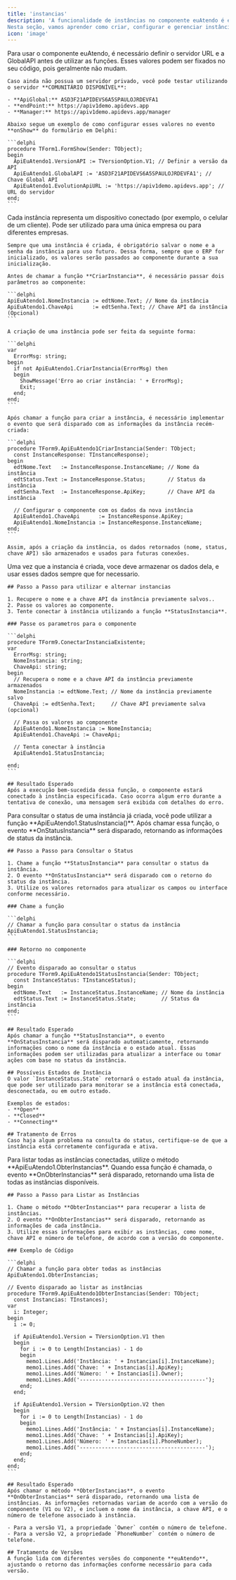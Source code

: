 ```yaml
---
title: 'instancias'
description: 'A funcionalidade de instâncias no componente euAtendo é essencial para a gestão de múltiplas empresas simultâneos. Cada instância representa uma conexão ativa com um canal de comunicação (como WhatsApp), permitindo que sua empresa tenha diferentes clientes configurados para diversos setores ou serviços.
Nesta seção, vamos aprender como criar, configurar e gerenciar instâncias, garantindo um controle eficiente sobre as operações de atendimento.'
icon: 'image'
---
```

<AccordionGroup>
  <Accordion icon="server" title="Autenticando o servidor da API">
    Para usar o componente euAtendo, é necessário definir o servidor URL e a GlobalAPI antes de utilizar as funções. Esses valores podem ser fixados no seu código, pois geralmente não mudam.

    Caso ainda não possua um servidor privado, você pode testar utilizando o servidor **COMUNITÁRIO DISPONÍVEL**:

    - **ApiGlobal:** ASD3F21APIDEVS6A5SPAULOJRDEVFA1
    - **endPoint:** https://apiv1demo.apidevs.app
    - **Manager:** https://apiv1demo.apidevs.app/manager

    Abaixo segue um exemplo de como configurar esses valores no evento **onShow** do formulário em Delphi:

    ```delphi
    procedure TForm1.FormShow(Sender: TObject);
    begin
      ApiEuAtendo1.VersionAPI := TVersionOption.V1; // Definir a versão da API
      ApiEuAtendo1.GlobalAPI := 'ASD3F21APIDEVS6A5SPAULOJRDEVFA1'; // Chave Global API
      ApiEuAtendo1.EvolutionApiURL := 'https://apiv1demo.apidevs.app'; // URL do servidor
    end;
    ```
  </Accordion>

  <Accordion icon="mobile" title="Instâncias 'Celulares de Clientes'">
    Cada instância representa um dispositivo conectado (por exemplo, o celular de um cliente). Pode ser utilizado para uma única empresa ou para diferentes empresas. 

    Sempre que uma instância é criada, é obrigatório salvar o nome e a senha da instância para uso futuro. Dessa forma, sempre que o ERP for inicializado, os valores serão passados ao componente durante a sua inicialização.

    Antes de chamar a função **CriarInstancia**, é necessário passar dois parâmetros ao componente:

    ```delphi
    ApiEuAtendo1.NomeInstancia := edtNome.Text; // Nome da instância
    ApiEuAtendo1.ChaveApi      := edtSenha.Text; // Chave API da instância (Opcional)
    ```

    A criação de uma instância pode ser feita da seguinte forma:

    ```delphi
    var
      ErrorMsg: string;
    begin
      if not ApiEuAtendo1.CriarInstancia(ErrorMsg) then
      begin
        ShowMessage('Erro ao criar instância: ' + ErrorMsg);
        Exit;
      end;
    end;
    ```

    Após chamar a função para criar a instância, é necessário implementar o evento que será disparado com as informações da instância recém-criada:

    ```delphi
    procedure TForm9.ApiEuAtendo1CriarInstancia(Sender: TObject;
      const InstanceResponse: TInstanceResponse);
    begin
      edtNome.Text   := InstanceResponse.InstanceName; // Nome da instância
      edtStatus.Text := InstanceResponse.Status;       // Status da instância
      edtSenha.Text  := InstanceResponse.ApiKey;       // Chave API da instância

      // Configurar o componente com os dados da nova instância
      ApiEuAtendo1.ChaveApi      := InstanceResponse.ApiKey;
      ApiEuAtendo1.NomeInstancia := InstanceResponse.InstanceName;
    end;
    ```

    Assim, após a criação da instância, os dados retornados (nome, status, chave API) são armazenados e usados para futuras conexões.
  </Accordion>
  
  <Accordion icon="mobile" title="Conectar em uma instancia existente">
    Uma vez que a instancia é criada, voce deve armazenar os dados dela, e usar esses dados sempre que for necessario.

    ## Passo a Passo para utilizar e alternar instancias

    1. Recupere o nome e a chave API da instância previamente salvos..
    2. Passe os valores ao componente.
    3. Tente conectar à instância utilizando a função **StatusInstancia**.

    ### Passe os parametros para o componente

    ```delphi
    procedure TForm9.ConectarInstanciaExistente;
    var
      ErrorMsg: string;
      NomeInstancia: string;
      ChaveApi: string;
    begin
      // Recupera o nome e a chave API da instância previamente armazenados
      NomeInstancia := edtNome.Text; // Nome da instância previamente salvo
      ChaveApi := edtSenha.Text;     // Chave API previamente salva (opcional)

      // Passa os valores ao componente
      ApiEuAtendo1.NomeInstancia := NomeInstancia;
      ApiEuAtendo1.ChaveApi := ChaveApi;

      // Tenta conectar à instância
      ApiEuAtendo1.StatusInstancia;
      
    end;
    ```
	
	## Resultado Esperado
    Após a execução bem-sucedida dessa função, o componente estará conectado à instância especificada. Caso ocorra algum erro durante a tentativa de conexão, uma mensagem será exibida com detalhes do erro.

</Accordion>
  
 <Accordion icon="mobile" title="Consultar Status da Instância">
    Para consultar o status de uma instância já criada, você pode utilizar a função **ApiEuAtendo1.StatusInstancia()**. Após chamar essa função, o evento **OnStatusInstancia** será disparado, retornando as informações de status da instância.

    ## Passo a Passo para Consultar o Status

    1. Chame a função **StatusInstancia** para consultar o status da instância.
    2. O evento **OnStatusInstancia** será disparado com o retorno do status da instância.
    3. Utilize os valores retornados para atualizar os campos ou interface conforme necessário.

    ### Chame a função

    ```delphi
    // Chamar a função para consultar o status da instância
    ApiEuAtendo1.StatusInstancia;
    ```

    ### Retorno no componente 

    ```delphi
    // Evento disparado ao consultar o status
    procedure TForm9.ApiEuAtendo1StatusInstancia(Sender: TObject;
      const InstanceStatus: TInstanceStatus);
    begin
      edtNome.Text   := InstanceStatus.InstanceName; // Nome da instância
      edtStatus.Text := InstanceStatus.State;        // Status da instância
    end;
    ```

    ## Resultado Esperado
    Após chamar a função **StatusInstancia**, o evento **OnStatusInstancia** será disparado automaticamente, retornando informações como o nome da instância e o estado atual. Essas informações podem ser utilizadas para atualizar a interface ou tomar ações com base no status da instância.

    ## Possíveis Estados de Instância
    O valor `InstanceStatus.State` retornará o estado atual da instância, que pode ser utilizado para monitorar se a instância está conectada, desconectada, ou em outro estado.

    Exemplos de estados:
    - **Open**
    - **Closed**
    - **Connecting**

    ## Tratamento de Erros
    Caso haja algum problema na consulta do status, certifique-se de que a instância está corretamente configurada e ativa.
</Accordion>


 <Accordion icon="mobile" title="Listar Todas as Instâncias">
    Para listar todas as instâncias conectadas, utilize o método **ApiEuAtendo1.ObterInstancias**. Quando essa função é chamada, o evento **OnObterInstancias** será disparado, retornando uma lista de todas as instâncias disponíveis.

    ## Passo a Passo para Listar as Instâncias

    1. Chame o método **ObterInstancias** para recuperar a lista de instâncias.
    2. O evento **OnObterInstancias** será disparado, retornando as informações de cada instância.
    3. Utilize essas informações para exibir as instâncias, como nome, chave API e número de telefone, de acordo com a versão do componente.

    ### Exemplo de Código

    ```delphi
    // Chamar a função para obter todas as instâncias
    ApiEuAtendo1.ObterInstancias;

    // Evento disparado ao listar as instâncias
    procedure TForm9.ApiEuAtendo1ObterInstancias(Sender: TObject;
      const Instancias: TInstances);
    var
      i: Integer;
    begin
      i := 0;

      if ApiEuAtendo1.Version = TVersionOption.V1 then
      begin
        for i := 0 to Length(Instancias) - 1 do
        begin
          memo1.Lines.Add('Instância: ' + Instancias[i].InstanceName);
          memo1.Lines.Add('Chave: ' + Instancias[i].ApiKey);
          memo1.Lines.Add('Número: ' + Instancias[i].Owner);
          memo1.Lines.Add('----------------------------------------');
        end;
      end;

      if ApiEuAtendo1.Version = TVersionOption.V2 then
      begin
        for i := 0 to Length(Instancias) - 1 do
        begin
          memo1.Lines.Add('Instância: ' + Instancias[i].InstanceName);
          memo1.Lines.Add('Chave: ' + Instancias[i].ApiKey);
          memo1.Lines.Add('Número: ' + Instancias[i].PhoneNumber);
          memo1.Lines.Add('----------------------------------------');
        end;
      end;
    end;
    ```

    ## Resultado Esperado
    Após chamar o método **ObterInstancias**, o evento **OnObterInstancias** será disparado, retornando uma lista de instâncias. As informações retornadas variam de acordo com a versão do componente (V1 ou V2), e incluem o nome da instância, a chave API, e o número de telefone associado à instância.

    - Para a versão V1, a propriedade `Owner` contém o número de telefone.
    - Para a versão V2, a propriedade `PhoneNumber` contém o número de telefone.

    ## Tratamento de Versões
    A função lida com diferentes versões do componente **euAtendo**, ajustando o retorno das informações conforme necessário para cada versão.
</Accordion>

  
  
  
  
  
</AccordionGroup>